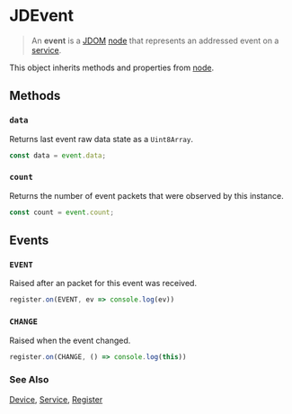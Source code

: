 # JDEvent

> An **event** is a [JDOM](/clients/web/jdom) [node](/clients/web/jdom/node) that represents an addressed event
on a [service](/clients/web/jdom/service). 

This object inherits methods and properties from [node](/clients/web/jdom/node).

## Methods

### ``data``

Returns last event raw data state as a ``Uint8Array``.

```typescript
const data = event.data;
```

### ``count``

Returns the number of event packets that were observed by this instance.

```typescript
const count = event.count;
```

## Events

### ``EVENT``

Raised after an packet for this event was received.

```typescript
register.on(EVENT, ev => console.log(ev))
```

### ``CHANGE``

Raised when the event changed.

```typescript
register.on(CHANGE, () => console.log(this))
```

### See Also

[Device](/clients/web/jdom/device), [Service](/clients/web/jdom/service), [Register](/clients/web/jdom/register)